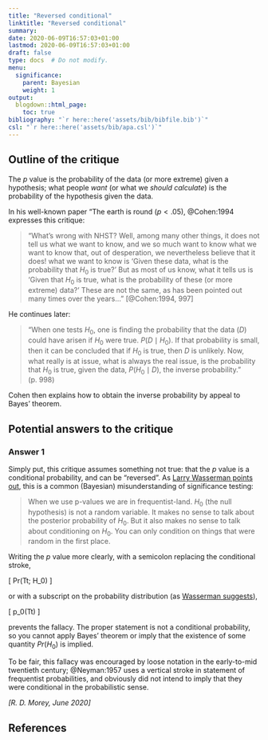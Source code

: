 ```yaml
---
title: "Reversed conditional"
linktitle: "Reversed conditional"
summary:
date: 2020-06-09T16:57:03+01:00
lastmod: 2020-06-09T16:57:03+01:00
draft: false  
type: docs  # Do not modify.
menu:
  significance:
    parent: Bayesian
    weight: 1
output:
  blogdown::html_page:
    toc: true
bibliography: "`r here::here('assets/bib/bibfile.bib')`"
csl: "`r here::here('assets/bib/apa.csl')`"
---
```


## Outline of the critique

The $p$ value is the probability of the data (or more extreme) given a hypothesis; what people *want* (or what we *should calculate*) is the probability of the hypothesis given the data.

In his well-known paper "The earth is round ($p<.05$), @Cohen:1994 expresses this critique:

> "What's wrong with NHST? Well, among many other things, it does not tell us what we want to know, and we so much want to know what we want to know that, out of desperation, we nevertheless believe that it does! what we want to know is 'Given these data, what is the probability that $H_0$ is true?' But as most of us know, what it tells us is 'Given that $H_0$ is true, what is the probability of these (or more extreme) data?' These are not the same, as has been pointed out many times over the years..." [@Cohen:1994, 997]

He continues later:

> "When one tests $H_0$, one is finding the probability that the data ($D$) could have arisen if $H_0$ were true. $P(D\mid H_0)$. If that probability is small, then it can be concluded that if $H_0$ is true, then $D$ is unlikely. Now, what really is at issue, what is always the real issue, is the probability that $H_0$ is true, given the data, $P(H_0\mid D)$, the inverse probability." (p. 998)

Cohen then explains how to obtain the inverse probability by appeal to Bayes' theorem.

## Potential answers to the critique


### Answer 1 {#ans1}

Simply put, this critique assumes something not true: that the $p$ value is a conditional probability, and can be "reversed". As [Larry Wasserman points out](https://normaldeviate.wordpress.com/2013/03/14/double-misunderstandings-about-p-values/), this is a common (Bayesian) misunderstanding of significance testing:

> When we use p-values we are in frequentist-land. $H_0$ (the null hypothesis) is not a random variable. It makes no sense to talk about the posterior probability of $H_0$. But it also makes no sense to talk about conditioning on $H_0$. You can only condition on things that were random in the first place.

Writing the $p$ value more clearly, with a semicolon replacing the conditional stroke,

\[
Pr(T\geq t; H_0)
\]

or with a subscript on the probability distribution (as [Wasserman suggests](https://normaldeviate.wordpress.com/2013/03/14/double-misunderstandings-about-p-values/)),

\[
p_0(T\geq t)
\]

prevents the fallacy. The proper statement is not a conditional probability, so you cannot apply Bayes' theorem or imply that the existence of some quantity $Pr(H_0)$ is implied.

To be fair, this fallacy was encouraged by loose notation in the early-to-mid twentieth century; @Neyman:1957 uses a vertical stroke in statement of frequentist probabilities, and obviously did not intend to imply that they were conditional in the probabilistic sense.

*[R. D. Morey, June 2020]*

## References


